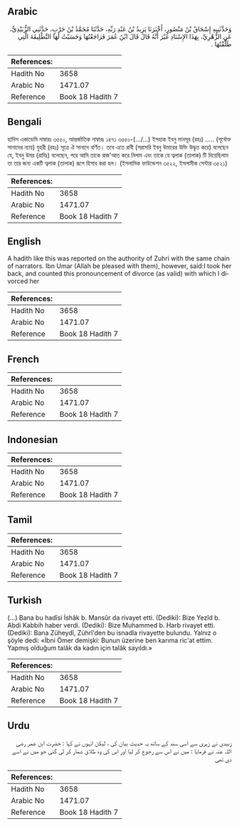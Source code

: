 ## Arabic


<div dir="rtl" lang="ar" style={{fontSize:'larger',backgroundColor:'#f8f9fa',padding:20}}>
وَحَدَّثَنِيهِ إِسْحَاقُ بْنُ مَنْصُورٍ، أَخْبَرَنَا يَزِيدُ بْنُ عَبْدِ رَبِّهِ، حَدَّثَنَا مُحَمَّدُ بْنُ حَرْبٍ، حَدَّثَنِي الزُّبَيْدِيُّ، عَنِ الزُّهْرِيِّ، بِهَذَا الإِسْنَادِ غَيْرَ أَنَّهُ قَالَ قَالَ ابْنُ عُمَرَ فَرَاجَعْتُهَا وَحَسَبْتُ لَهَا التَّطْلِيقَةَ الَّتِي طَلَّقْتُهَا ‏.‏
</div>
<div style={{backgroundColor:'#f8f9fa',padding:20, marginBottom: 10}}><table> <thead> <tr> <th>References:</th> <th></th> </tr> </thead> <tbody><tr><td>Hadith No</td><td>3658</td></tr><tr><td>Arabic No</td><td>1471.07</td></tr><tr><td>Reference</td><td>Book 18 Hadith 7</td></tr></tbody></table></div>

## Bengali


<div dir="ltr" lang="bn" style={{fontSize:'larger',backgroundColor:'#f8f9fa',padding:20}}>
হাদিস একাডেমি নাম্বারঃ ৩৫৫০, আন্তর্জাতিক নাম্বারঃ ১৪৭১ ৩৫৫০-(.../...) ইসহাক ইবনু মানসূর (রহঃ) ..... (পূর্বোক্ত সানাদের ন্যায়) যুহরী (রহঃ) সূত্রে ঐ সানাদে বর্ণিত। তবে এতে রাবী (সরাসরি ইবনু উমারের উক্তি উদ্ধৃত করে) বলেছেন যে, ইবনু উমর (রাযিঃ) বলেছেন, পরে আমি তাকে রাজ'আত করে নিলাম এবং তাকে যে ত্বলাক (তালাক) টি দিয়েছিলাম তা তার জন্য একটি ত্বলাক (তালাক) রূপে হিসাব করা হল। (ইসলামিক ফাউন্ডেশন ৩৫২২, ইসলামীক সেন্টার ৩৫২১)
</div>
<div style={{backgroundColor:'#f8f9fa',padding:20, marginBottom: 10}}><table> <thead> <tr> <th>References:</th> <th></th> </tr> </thead> <tbody><tr><td>Hadith No</td><td>3658</td></tr><tr><td>Arabic No</td><td>1471.07</td></tr><tr><td>Reference</td><td>Book 18 Hadith 7</td></tr></tbody></table></div>

## English


<div dir="ltr" lang="en" style={{fontSize:'larger',backgroundColor:'#f8f9fa',padding:20}}>
A hadith like this was reported on the authority of Zuhri with the same chain of narrators. Ibn Umar (Allah be pleased with them), however, said:I took her back, and counted this pronouncement of divorce (as valid) with which I divorced her
</div>
<div style={{backgroundColor:'#f8f9fa',padding:20, marginBottom: 10}}><table> <thead> <tr> <th>References:</th> <th></th> </tr> </thead> <tbody><tr><td>Hadith No</td><td>3658</td></tr><tr><td>Arabic No</td><td>1471.07</td></tr><tr><td>Reference</td><td>Book 18 Hadith 7</td></tr></tbody></table></div>

## French


<div dir="ltr" lang="fr" style={{fontSize:'larger',backgroundColor:'#f8f9fa',padding:20}}>

</div>
<div style={{backgroundColor:'#f8f9fa',padding:20, marginBottom: 10}}><table> <thead> <tr> <th>References:</th> <th></th> </tr> </thead> <tbody><tr><td>Hadith No</td><td>3658</td></tr><tr><td>Arabic No</td><td>1471.07</td></tr><tr><td>Reference</td><td>Book 18 Hadith 7</td></tr></tbody></table></div>

## Indonesian


<div dir="ltr" lang="id" style={{fontSize:'larger',backgroundColor:'#f8f9fa',padding:20}}>

</div>
<div style={{backgroundColor:'#f8f9fa',padding:20, marginBottom: 10}}><table> <thead> <tr> <th>References:</th> <th></th> </tr> </thead> <tbody><tr><td>Hadith No</td><td>3658</td></tr><tr><td>Arabic No</td><td>1471.07</td></tr><tr><td>Reference</td><td>Book 18 Hadith 7</td></tr></tbody></table></div>

## Tamil


<div dir="ltr" lang="ta" style={{fontSize:'larger',backgroundColor:'#f8f9fa',padding:20}}>

</div>
<div style={{backgroundColor:'#f8f9fa',padding:20, marginBottom: 10}}><table> <thead> <tr> <th>References:</th> <th></th> </tr> </thead> <tbody><tr><td>Hadith No</td><td>3658</td></tr><tr><td>Arabic No</td><td>1471.07</td></tr><tr><td>Reference</td><td>Book 18 Hadith 7</td></tr></tbody></table></div>

## Turkish


<div dir="ltr" lang="tr" style={{fontSize:'larger',backgroundColor:'#f8f9fa',padding:20}}>
(…) Bana bu hadîsi İshâk b. Mansûr da rivayet etti. (Dediki): Bize Yezîd b. Abdi Kabbih haber verdi. (Dediki): Bize Muhammed b. Harb rivayet etti. (Dediki): Bana Züheydî, Zührî'den bu isnadla rivayette bulundu. Yalnız o şöyle dedi: «İbni Ömer demişki: Bunun üzerine ben karıma ric'at ettim. Yapmış olduğum talâk da kadın için talâk sayıldı.»
</div>
<div style={{backgroundColor:'#f8f9fa',padding:20, marginBottom: 10}}><table> <thead> <tr> <th>References:</th> <th></th> </tr> </thead> <tbody><tr><td>Hadith No</td><td>3658</td></tr><tr><td>Arabic No</td><td>1471.07</td></tr><tr><td>Reference</td><td>Book 18 Hadith 7</td></tr></tbody></table></div>

## Urdu


<div dir="rtl" lang="ur" style={{fontSize:'larger',backgroundColor:'#f8f9fa',padding:20}}>
زبیدی نے زہری سے اسی سند کے ساتھ یہ حدیث بیان کی ، لیکن انہوں نے کہا : حضرت ابن عمر رضی اللہ عنہ نے فرمایا : میں نے اس سے رجوع کر لیا اور اس کی وہ طلاق شمار کر لی گئی جو میں نے اسے دی تھی
</div>
<div style={{backgroundColor:'#f8f9fa',padding:20, marginBottom: 10}}><table> <thead> <tr> <th>References:</th> <th></th> </tr> </thead> <tbody><tr><td>Hadith No</td><td>3658</td></tr><tr><td>Arabic No</td><td>1471.07</td></tr><tr><td>Reference</td><td>Book 18 Hadith 7</td></tr></tbody></table></div>